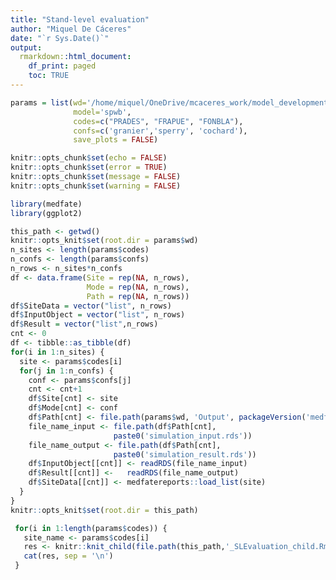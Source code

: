 ```yaml
---
title: "Stand-level evaluation"
author: "Miquel De Cáceres"
date: "`r Sys.Date()`"
output: 
  rmarkdown::html_document:
    df_print: paged
    toc: TRUE
---
```




```r
params = list(wd='/home/miquel/OneDrive/mcaceres_work/model_development/medfate_development/StandLevelEvaluation/',
              model='spwb',
              codes=c("PRADES", "FRAPUE", "FONBLA"),
              confs=c('granier','sperry', 'cochard'),
              save_plots = FALSE)

knitr::opts_chunk$set(echo = FALSE)
knitr::opts_chunk$set(error = TRUE)
knitr::opts_chunk$set(message = FALSE)
knitr::opts_chunk$set(warning = FALSE)

library(medfate)
library(ggplot2)

```

```r
this_path <- getwd()
knitr::opts_knit$set(root.dir = params$wd)
n_sites <- length(params$codes)
n_confs <- length(params$confs)
n_rows <- n_sites*n_confs
df <- data.frame(Site = rep(NA, n_rows), 
                 Mode = rep(NA, n_rows),
                 Path = rep(NA, n_rows))
df$SiteData = vector("list", n_rows)
df$InputObject = vector("list", n_rows)
df$Result = vector("list",n_rows)
cnt <- 0
df <- tibble::as_tibble(df)
for(i in 1:n_sites) {
  site <- params$codes[i]
  for(j in 1:n_confs) {
    conf <- params$confs[j]
    cnt <- cnt+1
    df$Site[cnt] <- site
    df$Mode[cnt] <- conf
    df$Path[cnt] <- file.path(params$wd, 'Output', packageVersion('medfate')[[1]], params$model, conf, site)
    file_name_input <- file.path(df$Path[cnt],
                       paste0('simulation_input.rds'))
    file_name_output <- file.path(df$Path[cnt],
                       paste0('simulation_result.rds'))
    df$InputObject[[cnt]] <- readRDS(file_name_input)
    df$Result[[cnt]] <-   readRDS(file_name_output)
    df$SiteData[[cnt]] <- medfatereports::load_list(site)
  }
}
knitr::opts_knit$set(root.dir = this_path)
```

```r
 for(i in 1:length(params$codes)) {
   site_name <- params$codes[i] 
   res <- knitr::knit_child(file.path(this_path,'_SLEvaluation_child.Rmd'), quiet = TRUE)
   cat(res, sep = '\n')
 }
```



<!-- ## PRADES -->
<!-- ```{r} -->
<!-- params$code = 'PRADES' -->
<!-- site_data <- medfatereports::load_list(params$code) -->
<!-- ``` -->

<!-- ```{r child = system.file("Rmd_templates","evaluation_child_template.Rmd",package = "medfatereports")} -->
<!-- ``` -->

<!-- ## FRAPUE -->
<!-- ```{r} -->
<!-- params$code = 'FRAPUE' -->
<!-- site_data <- medfatereports::load_list(params$code) -->
<!-- ``` -->

<!-- ```{r child = system.file("Rmd_templates","evaluation_child_template.Rmd",package = "medfatereports")} -->
<!-- ``` -->

<!-- ## FONBLA -->
<!-- ```{r} -->
<!-- params$code = 'FONBLA' -->
<!-- site_data <- medfatereports::load_list(params$code) -->
<!-- ``` -->

<!-- ```{r child = system.file("Rmd_templates","evaluation_child_template.Rmd",package = "medfatereports")} -->
<!-- ``` -->

<!-- ## ESPALTARM -->
<!-- ```{r} -->
<!-- params$code = 'ESPALTARM' -->
<!-- site_data <- medfatereports::load_list(params$code) -->
<!-- ``` -->

<!-- ```{r child = system.file("Rmd_templates","evaluation_child_template.Rmd",package = "medfatereports")} -->
<!-- ``` -->

<!-- ## CAN BALASC -->
<!-- ```{r} -->
<!-- params$code = 'CANBALASC' -->
<!-- site_data <- medfatereports::load_list(params$code) -->
<!-- ``` -->

<!-- ```{r child = system.file("Rmd_templates","evaluation_child_template.Rmd",package = "medfatereports")} -->
<!-- ``` -->



